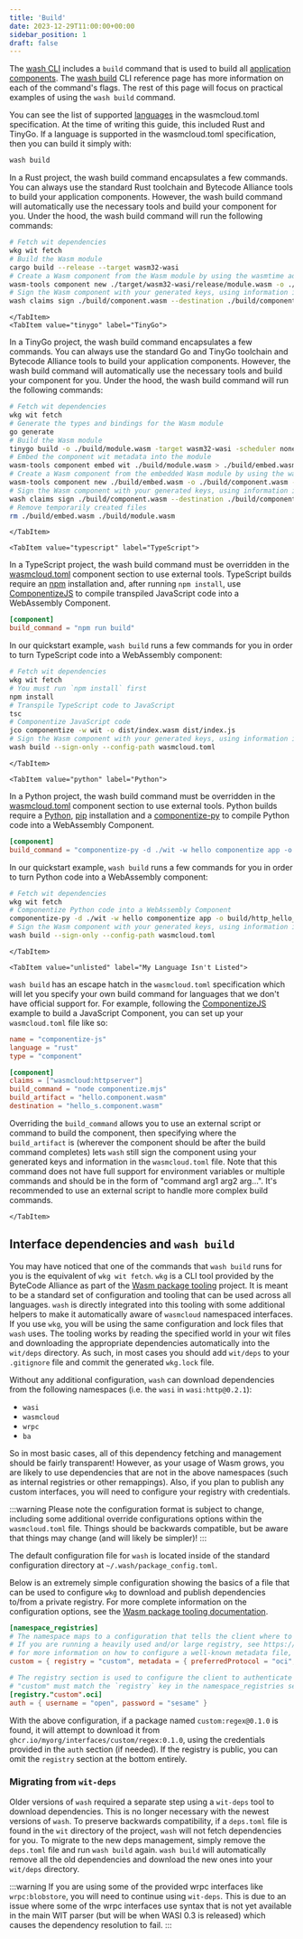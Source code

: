 ```yaml
---
title: 'Build'
date: 2023-12-29T11:00:00+00:00
sidebar_position: 1
draft: false
---
```



The [wash CLI](/docs/installation) includes a `build` command that is used to build all [application components](/docs/concepts/components). The [wash build](/docs/cli/#wash-build) CLI reference page has more information on each of the command's flags. The rest of this page will focus on practical examples of using the `wash build` command.

You can see the list of supported [languages](/docs/reference/config#wasmcloudtoml-spec) in the wasmcloud.toml specification. At the time of writing this guide, this included Rust and TinyGo. If a language is supported in the wasmcloud.toml specification, then you can build it simply with:

```bash
wash build
```

<Tabs groupId="lang" queryString>
    <TabItem value="rust" label="Rust" default>

In a Rust project, the wash build command encapsulates a few commands. You can always use the standard Rust toolchain and Bytecode Alliance tools to build your application components. However, the wash build command will automatically use the necessary tools and build your component for you. Under the hood, the wash build command will run the following commands:

```bash
# Fetch wit dependencies
wkg wit fetch
# Build the Wasm module
cargo build --release --target wasm32-wasi
# Create a Wasm component from the Wasm module by using the wasmtime adapter
wasm-tools component new ./target/wasm32-wasi/release/module.wasm -o ./build/component.wasm --adapt ./wasi_snapshot_preview1.wasm
# Sign the Wasm component with your generated keys, using information in wasmcloud.toml
wash claims sign ./build/component.wasm --destination ./build/component_s.wasm
```

    </TabItem>
    <TabItem value="tinygo" label="TinyGo">

In a TinyGo project, the wash build command encapsulates a few commands. You can always use the standard Go and TinyGo toolchain and Bytecode Alliance tools to build your application components. However, the wash build command will automatically use the necessary tools and build your component for you. Under the hood, the wash build command will run the following commands:

```bash
# Fetch wit dependencies
wkg wit fetch
# Generate the types and bindings for the Wasm module
go generate
# Build the Wasm module
tinygo build -o ./build/module.wasm -target wasm32-wasi -scheduler none -no-debug .
# Embed the component wit metadata into the module
wasm-tools component embed wit ./build/module.wasm > ./build/embed.wasm
# Create a Wasm component from the embedded Wasm module by using the wasmtime adapter
wasm-tools component new ./build/embed.wasm -o ./build/component.wasm --adapt ./wasi_snapshot_preview1.wasm
# Sign the Wasm component with your generated keys, using information in wasmcloud.toml
wash claims sign ./build/component.wasm --destination ./build/component_s.wasm
# Remove temporarily created files
rm ./build/embed.wasm ./build/module.wasm
```

    </TabItem>

    <TabItem value="typescript" label="TypeScript">

In a TypeScript project, the wash build command must be overridden in the [wasmcloud.toml](/docs/reference/config) component section to use external tools. TypeScript builds require an [npm](https://github.com/npm/cli) installation and, after running `npm install`, use [ComponentizeJS](https://github.com/bytecodealliance/ComponentizeJS/) to compile transpiled JavaScript code into a WebAssembly Component.

```toml
[component]
build_command = "npm run build"
```

In our quickstart example, `wash build` runs a few commands for you in order to turn TypeScript code into a WebAssembly component:

```bash
# Fetch wit dependencies
wkg wit fetch
# You must run `npm install` first
npm install
# Transpile TypeScript code to JavaScript
tsc
# Componentize JavaScript code
jco componentize -w wit -o dist/index.wasm dist/index.js
# Sign the Wasm component with your generated keys, using information in wasmcloud.toml
wash build --sign-only --config-path wasmcloud.toml
```

    </TabItem>

    <TabItem value="python" label="Python">

In a Python project, the wash build command must be overridden in the [wasmcloud.toml](/docs/reference/config) component section to use external tools. Python builds require a [Python](https://www.python.org/), [pip](https://pip.pypa.io/en/stable/installation/) installation and a [componentize-py](https://github.com/bytecodealliance/componentize-py/) to compile Python code into a WebAssembly Component.

```toml
[component]
build_command = "componentize-py -d ./wit -w hello componentize app -o build/http_hello_world.wasm"
```

In our quickstart example, `wash build` runs a few commands for you in order to turn Python code into a WebAssembly component:

```bash
# Fetch wit dependencies
wkg wit fetch
# Componentize Python code into a WebAssembly Component
componentize-py -d ./wit -w hello componentize app -o build/http_hello_world.wasm
# Sign the Wasm component with your generated keys, using information in wasmcloud.toml
wash build --sign-only --config-path wasmcloud.toml
```

    </TabItem>

    <TabItem value="unlisted" label="My Language Isn't Listed">

`wash build` has an escape hatch in the `wasmcloud.toml` specification which will let you specify your own build command for languages that we don't have official support for. For example, following the [ComponentizeJS](https://github.com/bytecodealliance/ComponentizeJS/blob/main/EXAMPLE.md) example to build a JavaScript Component, you can set up your `wasmcloud.toml` file like so:

```toml
name = "componentize-js"
language = "rust"
type = "component"

[component]
claims = ["wasmcloud:httpserver"]
build_command = "node componentize.mjs"
build_artifact = "hello.component.wasm"
destination = "hello_s.component.wasm"
```

Overriding the `build_command` allows you to use an external script or command to build the component, then specifying where the `build_artifact` is (wherever the component should be after the build command completes) lets `wash` still sign the component using your generated keys and information in the `wasmcloud.toml` file. Note that this command does not have full support for environment variables or multiple commands and should be in the form of "command arg1 arg2 arg...". It's recommended to use an external script to handle more complex build commands.

    </TabItem>

</Tabs>

## Interface dependencies and `wash build`

You may have noticed that one of the commands that `wash build` runs for you is the equivalent of `wkg wit fetch`. `wkg` is a CLI tool provided by the ByteCode Alliance as part of the [Wasm package tooling](https://github.com/bytecodealliance/wasm-pkg-tools) project. It is meant to be a standard set of configuration and tooling that can be used across all languages. `wash` is directly integrated into this tooling with some additional helpers to make it automatically aware of `wasmcloud` namespaced interfaces. If you use `wkg`, you will be using the same configuration and lock files that `wash` uses. The tooling works by reading the specified world in your wit files and downloading the appropriate dependencies automatically into the `wit/deps` directory. As such, in most cases you should add `wit/deps` to your `.gitignore` file and commit the generated `wkg.lock` file.

Without any additional configuration, `wash` can download dependencies from the following namespaces (i.e. the `wasi` in `wasi:http@0.2.1`):

- `wasi`
- `wasmcloud`
- `wrpc`
- `ba`

So in most basic cases, all of this dependency fetching and management should be fairly transparent! However, as your usage of Wasm grows, you are likely to use dependencies that are not in the above namespaces (such as internal registries or other remappings). Also, if you plan to publish any custom interfaces, you will need to configure your registry with credentials.

:::warning
Please note the configuration format is subject to change, including some additional override configurations options within the `wasmcloud.toml` file. Things should be backwards compatible, but be aware that things may change (and will likely be simpler)!
:::

The default configuration file for `wash` is located inside of the standard configuration directory at `~/.wash/package_config.toml`. 

Below is an extremely simple configuration showing the basics of a file that can be used to configure `wkg` to download and publish dependencies to/from a private registry. For more complete information on the configuration options, see the [Wasm package tooling documentation](https://github.com/bytecodealliance/wasm-pkg-tools#configuration).

```toml
[namespace_registries]
# The namespace maps to a configuration that tells the client where to download dependencies from.
# If you are running a heavily used and/or large registry, see https://github.com/bytecodealliance/wasm-pkg-tools#well-known-metadata
# for more information on how to configure a well-known metadata file, which simplifies this configuration section.
custom = { registry = "custom", metadata = { preferredProtocol = "oci", "oci" = { registry = "ghcr.io", namespacePrefix = "myorg/interfaces/" } } }

# The registry section is used to configure the client to authenticate to the registry. The name
# "custom" must match the `registry` key in the namespace_registries section.
[registry."custom".oci]
auth = { username = "open", password = "sesame" }
```

With the above configuration, if a package named `custom:regex@0.1.0` is found, it will attempt to download it from `ghcr.io/myorg/interfaces/custom/regex:0.1.0`, using the credentials provided in the `auth` section (if needed). If the registry is public, you can omit the `registry` section at the bottom entirely.

### Migrating from `wit-deps`

Older versions of `wash` required a separate step using a `wit-deps` tool to download dependencies. This is no longer necessary with the newest versions of `wash`. To preserve backwards compatibility, if a `deps.toml` file is found in the `wit` directory of the project, `wash` will not fetch dependencies for you. To migrate to the new deps management, simply remove the `deps.toml` file and run `wash build` again. `wash build` will automatically remove all the old dependencies and download the new ones into your `wit/deps` directory.

:::warning
If you are using some of the provided wrpc interfaces like `wrpc:blobstore`, you will need to continue using `wit-deps`. This is due to an issue where some of the wrpc interfaces use syntax that is not yet available in the main WIT parser (but will be when WASI 0.3 is released) which causes the dependency resolution to fail.
:::
